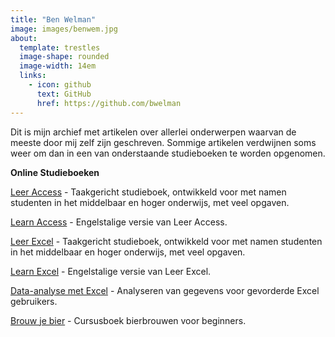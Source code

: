 ```yaml
---
title: "Ben Welman"
image: images/benwem.jpg
about: 
  template: trestles
  image-shape: rounded
  image-width: 14em
  links: 
    - icon: github
      text: GitHub
      href: https://github.com/bwelman
---
```


Dit is mijn archief met artikelen over allerlei onderwerpen waarvan de meeste door mij zelf zijn geschreven. Sommige artikelen verdwijnen soms weer om dan in een van onderstaande studieboeken te worden opgenomen.

**Online Studieboeken**

[Leer Access](https://leeraccess.netlify.app) - Taakgericht studieboek, ontwikkeld voor met namen studenten in het middelbaar en hoger onderwijs, met veel opgaven.

[Learn Access](https://learnaccess.netlify.app) - Engelstalige versie van Leer Access.

[Leer Excel](https://leerexcel.netlify.app) - Taakgericht studieboek, ontwikkeld voor met namen studenten in het middelbaar en hoger onderwijs, met veel opgaven.

[Learn Excel](https://learnexcel.netlify.app) - Engelstalige versie van Leer Excel.

[Data-analyse met Excel](https://excelanalyse.netlify.app) - Analyseren van gegevens voor gevorderde Excel gebruikers.

[Brouw je bier](https://brouwjebier.netlify.app) - Cursusboek bierbrouwen voor beginners.
